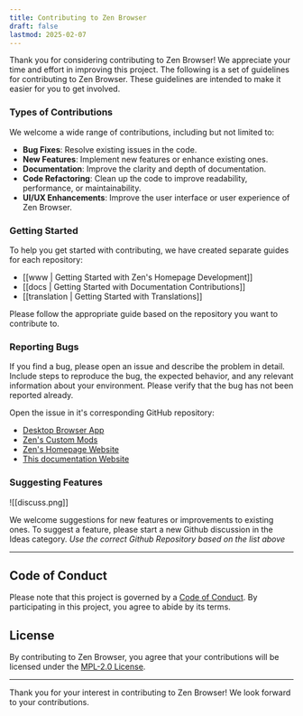 ```yaml
---
title: Contributing to Zen Browser
draft: false
lastmod: 2025-02-07
---
```


Thank you for considering contributing to Zen Browser! We appreciate your time and effort in improving this project. The following is a set of guidelines for contributing to Zen Browser. These guidelines are intended to make it easier for you to get involved.

### Types of Contributions

We welcome a wide range of contributions, including but not limited to:

- **Bug Fixes**: Resolve existing issues in the code.
- **New Features**: Implement new features or enhance existing ones.
- **Documentation**: Improve the clarity and depth of documentation.
- **Code Refactoring**: Clean up the code to improve readability, performance, or maintainability.
- **UI/UX Enhancements**: Improve the user interface or user experience of Zen Browser.

### Getting Started

To help you get started with contributing, we have created separate guides for each repository:

- [[www | Getting Started with Zen's Homepage Development]]
- [[docs | Getting Started with Documentation Contributions]]
- [[translation | Getting Started with Translations]]

Please follow the appropriate guide based on the repository you want to contribute to.

### Reporting Bugs

If you find a bug, please open an issue and describe the problem in detail. Include steps to reproduce the bug, the expected behavior, and any relevant information about your environment. Please verify that the bug has not been reported already.

<Callout type="info">
Open the issue in it's corresponding GitHub repository:

- [Desktop Browser App](https://github.com/zen-browser/desktop/issues)
- [Zen's Custom Mods](https://github.com/zen-browser/theme-store)
- [Zen's Homepage Website](https://github.com/zen-browser/www)
- [This documentation Website](https://github.com/zen-browser/docs)
</Callout>

### Suggesting Features

![[discuss.png]]

We welcome suggestions for new features or improvements to existing ones. To suggest a feature, please start a new Github discussion in the Ideas category.
_Use the correct Github Repository based on the list above_

---

## Code of Conduct

Please note that this project is governed by a [Code of Conduct](CODE_OF_CONDUCT.md). By participating in this project, you agree to abide by its terms.

## License

By contributing to Zen Browser, you agree that your contributions will be licensed under the [MPL-2.0 License](https://github.com/zen-browser/desktop/blob/main/LICENSE).

---

Thank you for your interest in contributing to Zen Browser! We look forward to your contributions.
